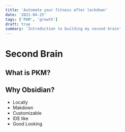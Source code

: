 ```yaml
---
title: 'Automate your fitness after lockdown'
date: '2021-04-25'
tags: ['PKM', 'growth']
draft: true
summary: 'Introduction to building my second brain'
---
```


# Second Brain

## What is PKM?

## Why Obsidian?

- Locally
- Makdown
- Customizable
- IDE like
- Good Looking
